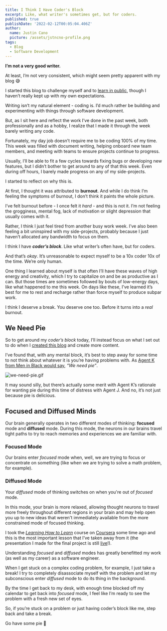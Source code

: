 ```yaml
---
title: I Think I Have Coder's Block
excerpt: Like, what writer's sometimes get, but for coders.
published: true
publishDate: '2022-02-12T00:05:04.406Z'
author:
  name: Justin Cano
  picture: /assets/jstncno-profile.png
tags:
  - Blog
  - Software Development
---
```



**I’m not a very good writer.**

At least, I’m not very consistent, which might seem pretty apparent with my blog 😅

I started this blog to challenge myself and to [learn in public](https://www.swyx.io/learn-in-public/), though I haven’t really kept up with my own expectations.

Writing isn’t my natural element - coding is. I’d much rather be building and experimenting with things through software development.

But, as I sit here and reflect the work I’ve done in the past week, both professionally and as a hobby, I realize that I made it through the week barely writing any code.

Fortunately, my day job doesn’t require me to be coding 100% of my time. This week was filled with document writing, helping onboard new team members, and meeting with teams to ensure projects continue to progress.

Usually, I’ll be able to fit a few cycles towards fixing bugs or developing new features, but I didn’t bother to get around to any of that this week. Even during off hours, I barely made progress on any of my side-projects.

I started to reflect on why this is.

<HorizontalRule />

At first, I thought it was attributed to **burnout**. And while I do think I’m feeling the symptoms of burnout, I don’t think it paints the whole picture.

I’ve felt burnout before - I once felt it *hard* - and this is not it. I’m not feeling the grogginess, mental fog, lack of motivation or slight depression that usually comes with it.

Rather, I think I just feel tired from another busy work week. I’ve also been feeling a bit uninspired with my side-projects, probably because I just haven’t allocated any bandwidth to focus on them.

I think I have **_coder’s block_**. Like what writer’s often have, but for coders.

And that’s *okay*. It’s unreasonable to expect myself to be a 10x coder 10x of the time. We’re only human.

One thing I learned about myself is that often I’ll have these waves of high energy and creativity, which I try to capitalize on and be as productive as I can. But those times are sometimes followed by bouts of low-energy days, like what happened to me this week. On days like these, I’ve learned it’s best for me to rest and recharge rather than force myself to produce subpar work.

I think I deserve a break. You deserve one too. Before it turns into a *real* burnout.

## We Need Pie

So to get around my *coder’s block* today, I’ll instead focus on what I set out to do when I [created this blog](https://www.notion.so/blog-hello-world-d39c335ded1b4429b209e6c6abe9b09d) and create more content.

I’ve found that, with any mental block, it’s best to step away for some time to not think about whatever it is you’re having problems with. As [Agent K from Men in Black would say](https://youtu.be/1lX7EuWOi5M), *“We need pie”*.

![we-need-pie.gif](/assets/blog/i-think-i-have-coders-block/we-need-pie.gif)

It may sound silly, but there’s actually some merit with Agent K’s rationale for wanting pie during this time of distress with Agent J. And no, it’s not just because pie is delicious.

## Focused and Diffused Minds

Our brain generally operates in two different modes of thinking: **focused** mode and **diffused** mode. During this mode, the neurons in our brains travel tight paths to try to reach memories and experiences we are familiar with.

### Focused Mode

Our brains enter *focused* mode when, well, we are trying to focus or concentrate on something (like when we are trying to solve a math problem, for example).

### Diffused Mode

Your *diffused* mode of thinking switches on when you're out of *focused* mode.

In this mode, your brain is more relaxed, allowing thought neurons to travel more freely throughout different regions in your brain and may help open you up to new ideas that weren't immediately available from the more constrained mode of focused thinking.

<HorizontalRule />

I took the *[Learning How to Learn](https://www.coursera.org/learn/learning-how-to-learn)* course on [Coursera](https://www.coursera.org/) some time ago and this is the most important lesson that I’ve taken away from it (the presentation I made for the final project is still [live](http://www.jcano.me/learning-how-to-learn)!).

Understanding *focused* and *diffused* modes has greatly benefitted my work (as well as my career) as a software engineer.

When I get stuck on a complex coding problem, for example, I just take a break! I try to completely disassociate myself with the problem and let my subconscious enter *diffused* mode to do its thing in the background.

By the time I get back to my desk, with enough time blocked off my calendar to get back into *focused* mode, I feel like I’m ready to see the problem with a fresh new set of eyes.

So, if you’re stuck on a problem or just having coder’s block like me, step back and take a break.

Go have some pie 🥧